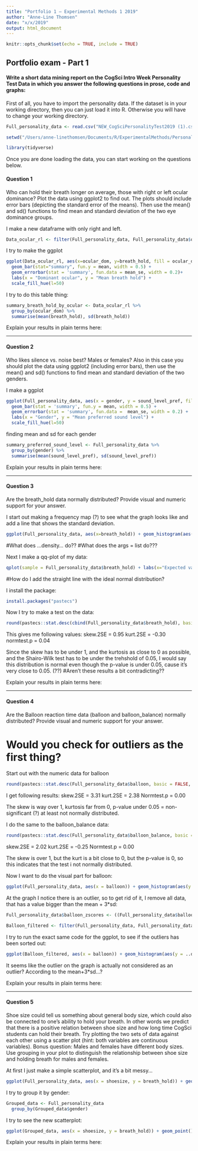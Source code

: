 ```yaml
---
title: "Portfolio 1 — Experimental Methods 1 2019"
author: "Anne-Line Thomsen"
date: "x/x/2019"
output: html_document
---
```


```r
knitr::opts_chunk$set(echo = TRUE, include = TRUE)
```

## Portfolio exam - Part 1

#### Write a short data mining report on the CogSci Intro Week Personality Test Data in which you answer the following questions in prose, code and graphs:

First of all, you have to import the personality data. If the dataset is in your working directory, then you can just load it into R. Otherwise you will have to change your working directory.

```r
Full_personality_data <- read.csv("NEW_CogSciPersonalityTest2019 (1).csv")
```

```r
setwd("/Users/anne-linethomsen/Documents/R/ExperimentalMethods/PersonalityTest/PersonalityTest")
```

```r
library(tidyverse)
```

Once you are done loading the data, you can start working on the questions below.

#### Question 1

Who can hold their breath longer on average, those with right or left ocular dominance? Plot the data using ggplot2 to find out. The plots should include error bars (depicting the standard error of the means). Then use the mean() and sd() functions to find mean and standard deviation of the two eye dominance groups.

I make a new dataframe with only right and left.

```r
Data_ocular_rl <- filter(Full_personality_data, Full_personality_data$ocular_dom == "Right" | Full_personality_data$ocular_dom == "Left")
```

I try to make the ggplot

```r
ggplot(Data_ocular_rl, aes(x=ocular_dom, y=breath_hold, fill = ocular_dom)) + 
  geom_bar(stat="summary", fun.y = mean, width = 0.5) +
  geom_errorbar(stat = 'summary', fun.data = mean_se, width = 0.2)+
  labs(x = "Dominant ocular", y = "Mean breath hold") +
  scale_fill_hue(l=50)
```

I try to do this table thing:

```r
summary_breath_hold_by_ocular <- Data_ocular_rl %>%
  group_by(ocular_dom) %>%
  summarise(mean(breath_hold), sd(breath_hold))
```

Explain your results in plain terms here: 

---

#### Question 2

Who likes silence vs. noise best? Males or females? Also in this case you should plot the data using ggplot2 (including error bars), then use the mean() and sd() functions to find mean and standard deviation of the two genders.

I make a ggplot

```r
ggplot(Full_personality_data, aes(x = gender, y = sound_level_pref, fill = gender)) + 
  geom_bar(stat = 'summary', fun.y = mean, width = 0.5) +
  geom_errorbar(stat = 'summary', fun.data =  mean_se, width = 0.2) +
  labs(x = "Gender", y = "Mean preferred sound level") + 
  scale_fill_hue(l=50)
```

finding mean and sd for each gender
```r
summary_preferred_sound_level <- Full_personality_data %>%
  group_by(gender) %>%
  summarise(mean(sound_level_pref), sd(sound_level_pref))
```

Explain your results in plain terms here: 

---

#### Question 3

Are the breath_hold data normally distributed? Provide visual and numeric support for your answer.

I start out making a frequency map (?) to see what the graph looks like and add a line that shows the standard deviation. 
```r
ggplot(Full_personality_data, aes(x=breath_hold)) + geom_histogram(aes(y = ..density..), colour = "black", fill = "white") + stat_function(fun = dnorm, args = list(mean = mean(Full_personality_data$breath_hold), sd = sd(Full_personality_data$breath_hold)), colour = "red", size = 1)
```
#What does ...density... do??
#What does the args = list do???

Next I make a qq-plot of my data:

```r
qplot(sample = Full_personality_data$breath_hold) + labs(x="Expected values", y="Observed value")
```

#How do I add the straight line with the ideal normal distribution?

I install the package:

```r
install.packages("pastecs")
```

Now I try to make a test on the data:

```r
round(pastecs::stat.desc(cbind(Full_personality_data$breath_hold), basic = FALSE, norm = TRUE), digits = 2)
```

This gives me following values:
skew.2SE = 0.95
kurt.2SE = -0.30
normtest.p = 0.04

Since the skew has to be under 1, and the kurtosis as close to 0 as possible, and the Shairo-Wilk test has to be under the trehshold of 0.05, I would say this distribution is normal even though the p-value is under 0.05, cause it's very close to 0.05. (??)
#Aren't these results a bit contradicting??


Explain your results in plain terms here: 

---

#### Question 4

Are the Balloon reaction time data (balloon and balloon_balance) normally distributed? Provide visual and numeric support for your answer.

# Would you check for outliers as the first thing?

Start out with the numeric data for balloon
```r
round(pastecs::stat.desc(Full_personality_data$balloon, basic = FALSE, norm = TRUE), digits = 2)
```

I get following results:
skew.2SE = 3.31
kurt.2SE = 2.38
Normtest.p = 0.00

The skew is way over 1, kurtosis far from 0, p-value under 0.05 = non-significant (?) at least not normally distributed. 

I do the same to the balloon_balance data:
```r
round(pastecs::stat.desc(Full_personality_data$balloon_balance, basic = FALSE, norm = TRUE), digits = 2)
```

skew.2SE = 2.02
kurt.2SE = -0.25
Normtest.p = 0.00

The skew is over 1, but the kurt is a bit close to 0, but the p-value is 0, so this indicates that the test i not normally distributed.


Now I want to do the visual part for balloon:
```r
ggplot(Full_personality_data, aes(x = balloon)) + geom_histogram(aes(y = ..density..), binwidth = 0.25, color = "black", fill = "white") + ggtitle("Distribution of balloon data") + stat_function(fun = dnorm, args = list(mean = mean(Full_personality_data$balloon, na.rm = TRUE), sd = sd(Full_personality_data$balloon, na.rm = TRUE)), colour= "red", size = 1)
```

At the graph I notice there is an outlier, so to get rid of it, I remove all data, that has a value bigger than the mean + 3*sd:
```r
Full_personality_data$balloon_zscores <- ((Full_personality_data$balloon - mean(Full_personality_data$balloon)) / sd(Full_personality_data$balloon))

Balloon_filtered <- filter(Full_personality_data, Full_personality_data$balloon_zscores < 3 & Full_personality_data$balloon_zscores > -3)
```

I try to run the exact same code for the ggplot, to see if the outliers has been sorted out:
```r
ggplot(Balloon_filtered, aes(x = balloon)) + geom_histogram(aes(y = ..density..), binwidth = 0.25, color = "black", fill = "white") + ggtitle("Distribution of balloon data") + stat_function(fun = dnorm, args = list(mean = mean(Balloon_filtered$balloon, na.rm = TRUE), sd = sd(Balloon_filtered$balloon, na.rm = TRUE)), colour= "red", size = 1)
```

It seems like the outlier on the graph is actually not considered as an outlier? According to the mean+3*sd...?


Explain your results in plain terms here: 

---

#### Question 5

Shoe size could tell us something about general body size, which could also be connected to one's ability to hold your breath. In other words we predict that there is a positive relation between shoe size and how long time CogSci students can hold their breath. Try plotting the two sets of data against each other using a scatter plot (hint: both variables are continuous variables). Bonus question: Males and females have different body sizes. Use grouping in your plot to distinguish the relationship between shoe size and holding breath for males and females.

At first I just make a simple scatterplot, and it's a bit messy...
```r
ggplot(Full_personality_data, aes(x = shoesize, y = breath_hold)) + geom_point() + geom_smooth()
```

I try to group it by gender:
```r
Grouped_data <- Full_personality_data
  group_by(Grouped_data$gender)
```

I try to see the new scatterplot:
```r
ggplot(Grouped_data, aes(x = shoesize, y = breath_hold)) + geom_point()
```

Explain your results in plain terms here: 



